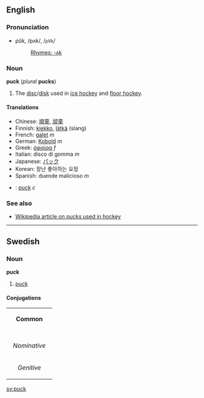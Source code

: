 ==English==
===Pronunciation===
*pŭk, /pʌk/, /<tt>pVk</tt>/
*:[[Rhymes:English:-ʌk|Rhymes: -ʌk]]

===Noun===
'''puck''' (''plural'' '''pucks''')

#The [[disc]]/[[disk]] used in [[ice hockey]] and [[floor hockey]].

====Translations====
*Chinese: [[頑童]], [[顽童]]
*Finnish: [[kiekko]], [[lätkä]] (slang)
*French: [[galet]] ''m''
*German: [[Kobold]] ''m''
*Greek: [[σφαίρα]] ''f''
*Italian: disco di gomma ''m''
*Japanese: [[パック]]
*Korean: 장난 좋아하는 요정
*Spanish: duende malicioso ''m''
*{{sv}}: [[puck#Swedish|puck]] ''c''

===See also===
*[[w:Hockey_puck|Wikipedia article on pucks used in hockey]]

----

==Swedish==
===Noun===
'''puck'''

#[[puck#English|puck]]

====Conjugations====
{| border=1 cellspacing=0
| bgcolor="#FFFFF0" colspan=5 align=center | '''Common'''
|-
|- bgcolor="#FFFFF0" align=center
! rowspan=2 | 
| colspan=2 width=105| Singular 
| colspan=2 | Plural
|- bgcolor="#FFFFF0" align=center
| width=105 | ''Indefinite'' 
| width=105 | ''Definite'' 
| width=105 |  ''Indefinite'' 
|  width=105 | ''Definite''
|- align=center
| width=105 bgcolor="#FFFFF0" | ''Nominative'' 
| [[puck]]
| [[pucken]]
| [[puckar]]
| [[puckarna]]
|- align=center
| width=105 bgcolor="#FFFFF0" | ''Genitive'' 
| [[pucks]]
| [[puckens]]
| [[puckars]]
| [[puckarnas]]
|}

[[sv:puck]]